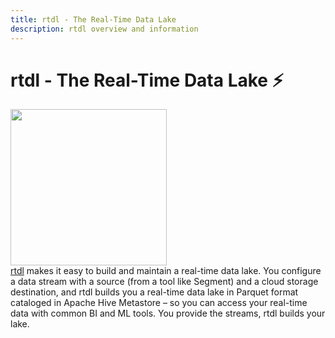 ```yaml
---
title: rtdl - The Real-Time Data Lake
description: rtdl overview and information
---
```


# rtdl - The Real-Time Data Lake ⚡️
<img src="/docs/assets/images/rtdl-logo.png" height="250px" width="250px"></img>  
[rtdl](https://rtdl.io) makes it easy to build and maintain a real-time data lake. You configure a data stream 
with a source (from a tool like Segment) and a cloud storage destination, and rtdl builds you 
a real-time data lake in Parquet format cataloged in Apache Hive Metastore – so you can access 
your real-time data with common BI and ML tools. You provide the streams, rtdl builds your lake.
